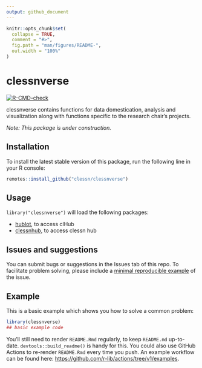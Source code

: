 ```yaml
---
output: github_document
---
```


<!-- README.md is generated from README.Rmd. Please edit that file -->

```r
knitr::opts_chunk$set(
  collapse = TRUE,
  comment = "#>",
  fig.path = "man/figures/README-",
  out.width = "100%"
)
```

# clessnverse

<!-- badges: start -->
[![R-CMD-check](https://github.com/clessn/clessnverse/actions/workflows/R-CMD-check.yaml/badge.svg)](https://github.com/clessn/clessnverse/actions/workflows/R-CMD-check.yaml)
<!-- badges: end -->

clessnverse contains functions for data domestication, analysis and visualization along with functions specific to the research chair's projects.

*Note: This package is under construction.*

## Installation

To install the latest stable version of this package, run the following line in your R console:

```R
remotes::install_github("clessn/clessnverse")
```

## Usage

`library("clessnverse")` will load the following packages:

- [hublot](https://github.com/clessn/hublotr), to access clHub
- [clessnhub](https://github.com/clessn/hublotr), to access clessn hub

## Issues and suggestions

You can submit bugs or suggestions in the Issues tab of this repo. To facilitate problem solving, please include a [minimal reproducible example](https://reprex.tidyverse.org/articles/reprex-dos-and-donts.html) of the issue.

## Example

This is a basic example which shows you how to solve a common problem:

```r
library(clessnverse)
## basic example code
```

You'll still need to render `README.Rmd` regularly, to keep `README.md` up-to-date. `devtools::build_readme()` is handy for this. You could also use GitHub Actions to re-render `README.Rmd` every time you push. An example workflow can be found here: <https://github.com/r-lib/actions/tree/v1/examples>.
